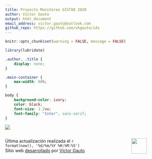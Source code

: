 ```yaml
---
title: Proyecto Monitoreo GISTAQ 2020
author: Víctor Gauto
output: html_document
email_address: victor.gauto@outlook.com
github_repo: https://github.com/vhgauto/ids
---
```


<link rel="preconnect" href="https://fonts.googleapis.com">
<link rel="preconnect" href="https://fonts.gstatic.com" crossorigin>
<link href="https://fonts.googleapis.com/css2?family=Inter:wght@300&family=Lato&display=swap" rel="stylesheet">


```r
knitr::opts_chunk$set(warning = FALSE, message = FALSE) 
```

```r
library(lubridate)
```

```css
.author, .title {
    display: none;
}

.main-container {
    max-width: 60%;
}

body {
    background-color: ivory;
    color: black;
    font-size: 1.2vw;
    font-family: "Inter", sans-serif;
}

```

![](figuras/firma.png)

:::: {.columns}

::: {.column width="70%"}
Última actualización realizada el `r format(now(), '%d/%m/%Y %H:%M:%S')`  
Sitio web [desarrollado](`r rmarkdown::metadata$github_repo`) por [Víctor Gauto](mailto:`r rmarkdown::metadata$email_address`)
:::

::: {.column width="10%"}

:::

::: {.column width="20%"}

![](extras/gistaq_logo.png){fig-align="right" height=50px}

:::

::::